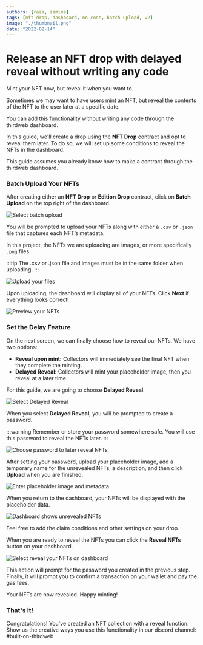 ```yaml
---
authors: [raza, samina]
tags: [nft-drop, dashboard, no-code, batch-upload, v2]
image: "./thumbnail.png"
date: "2022-02-14"
---
```


# Release an NFT drop with delayed reveal without writing any code

Mint your NFT now, but reveal it when you want to.

<!-- truncate -->

Sometimes we may want to have users mint an NFT, but reveal the contents of the NFT to the user later at a specific date.

You can add this functionality without writing any code through the thirdweb dashboard.

In this guide, we'll create a drop using the **NFT Drop** contract and opt to reveal them later. To do so, we will set up some conditions to reveal the NFTs in the dashboard.

This guide assumes you already know how to make a contract through the thirdweb dashboard.

### Batch Upload Your NFTs

After creating either an **NFT Drop** or **Edition Drop** contract, click on **Batch Upload** on the top right of the dashboard.

![Select batch upload](./select-batch-upload.png)

You will be prompted to upload your NFTs along with either a `.csv` or `.json` file that captures each NFT’s metadata.

In this project, the NFTs we are uploading are images, or more specifically `.png` files.

:::tip
The .csv or .json file and images must be in the same folder when uploading.
:::

![Upload your files](./upload-your-files.png)

Upon uploading, the dashboard will display all of your NFTs. Click **Next** if everything looks correct!

![Preview your NFTs](./preview-your-nfts.png)

### Set the Delay Feature

On the next screen, we can finally choose how to reveal our NFTs. We have two options:

- **Reveal upon mint:** Collectors will immediately see the final NFT when they complete the minting.
- **Delayed Reveal:** Collectors will mint your placeholder image, then you reveal at a later time.

For this guide, we are going to choose **Delayed Reveal**.

![Select Delayed Reveal](./select-delayed-reveal.png)

When you select **Delayed Reveal**, you will be prompted to create a password.

:::warning
Remember or store your password somewhere safe. You will use this password to reveal the NFTs later.
:::

![Choose password to later reveal NFTs](./enter-password.png)

After setting your password, upload your placeholder image, add a temporary name for the unrevealed NFTs, a description, and then click **Upload** when you are finished.

![Enter placeholder image and metadata](./placeholder-metadata.png)

When you return to the dashboard, your NFTs will be displayed with the placeholder data.

![Dashboard shows unrevealed NFTs](./unrevealed-nfts.png)

Feel free to add the claim conditions and other settings on your drop.

When you are ready to reveal the NFTs you can click the **Reveal NFTs** button on your dashboard.

![Select reveal your NFTs on dashboard](./select-reveal-nfts.png)

This action will prompt for the password you created in the previous step. Finally, it will prompt you to confirm a transaction on your wallet and pay the gas fees.

Your NFTs are now revealed. Happy minting!

### That's it!

Congratulations! You've created an NFT collection with a reveal function. Show us the creative ways you use this functionality in our discord channel: #built-on-thirdweb
